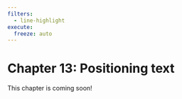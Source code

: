 ```yaml
---
filters:
  - line-highlight
execute: 
  freeze: auto
---
```


# Chapter 13: Positioning text {#sec-chap13}

::: {.callout-caution}

This chapter is coming soon!

:::